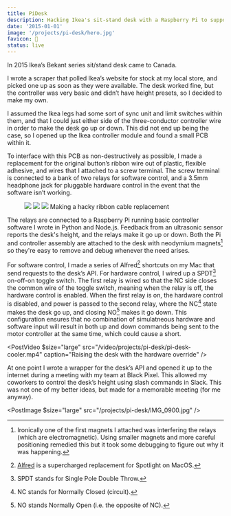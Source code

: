```yaml
---
title: PiDesk
description: Hacking Ikea's sit-stand desk with a Raspberry Pi to support realtime height feedback and programatic control.
date: '2015-01-01'
image: '/projects/pi-desk/hero.jpg'
favicon: 🔩
status: live
---
```


In 2015 Ikea’s Bekant series sit/stand desk came to Canada.

I wrote a scraper that polled Ikea’s website for stock at my local store, and picked one up as soon as they were available. The desk worked fine, but the controller was very basic and didn’t have height presets, so I decided to make my own.

I assumed the Ikea legs had some sort of sync unit and limit switches within them, and that I could just either side of the three-conductor controller wire in order to make the desk go up or down. This did not end up being the case, so I opened up the Ikea controller module and found a small PCB within it.

<PostImage src="/projects/pi-desk/IMG_0809.jpg" caption="Surprise PCB" />

To interface with this PCB as non-destructively as possible, I made a replacement for the original button’s ribbon wire out of plastic, flexible adhesive, and wires that I attached to a screw terminal. The screw terminal is connected to a bank of two relays for software control, and a 3.5mm headphone jack for pluggable hardware control in the event that the software isn’t working.

<Figure $size="large">
  <Grid $gutter="calc(var(--spaceDefault) / 2)">
    <GridItem $width={{ sm: '1/3 * 100%' }}>
      <Img src="/projects/pi-desk/IMG_0814.jpg" sizes="400px" />
    </GridItem>
    <GridItem $width={{ sm: '1/3 * 100%' }}>
      <Img src="/projects/pi-desk/IMG_0824.jpg" sizes="400px" />
    </GridItem>
    <GridItem $width={{ sm: '1/3 * 100%' }}>
      <Img src="/projects/pi-desk/IMG_0877.jpg" sizes="400px" />
    </GridItem>
  </Grid>
  <Caption>Making a hacky ribbon cable replacement</Caption>
</Figure>

The relays are connected to a Raspberry Pi running basic controller software I wrote in Python and Node.js. Feedback from an ultrasonic sensor reports the desk's height, and the relays make it go up or down. Both the Pi and controller assembly are attached to the desk with neodymium magnets[^1] so they're easy to remove and debug whenever the need arises.

For software control, I made a series of Alfred[^2] shortcuts on my Mac that send requests to the desk’s API. For hardware control, I wired up a SPDT[^3] on-off-on toggle switch. The first relay is wired so that the NC side closes the common wire of the toggle switch, meaning when the relay is off, the hardware control is enabled. When the first relay is on, the hardware control is disabled, and power is passed to the second relay, where the NC[^4] state makes the desk go up, and closing NO[^5] makes it go down. This configuration ensures that no combination of simulatneous hardware and software input will result in both up and down commands being sent to the motor controller at the same time, which could cause a short.

<PostVideo
  $size="large"
  src="/video/projects/pi-desk/pi-desk-cooler.mp4"
  caption="Raising the desk with the hardware override"
/>

At one point I wrote a wrapper for the desk’s API and opened it up to the internet during a meeting with my team at Black Pixel. This allowed my coworkers to control the desk’s height using slash commands in Slack. This was not one of my better ideas, but made for a memorable meeting (for me anyway).

<PostImage $size="large" src="/projects/pi-desk/IMG_0900.jpg" />

[^1]: Ironically one of the first magnets I attached was interfering the relays (which are electromagnetic). Using smaller magnets and more careful positioning remedied this but it took some debugging to figure out why it was happening.
[^2]: [Alfred](https://www.alfredapp.com/) is a supercharged replacement for Spotlight on MacOS.
[^3]: SPDT stands for Single Pole Double Throw.
[^4]: NC stands for Normally Closed (circuit).
[^5]: NO stands Normally Open (i.e. the opposite of NC).
